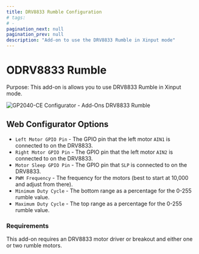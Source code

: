 ```yaml
---
title: DRV8833 Rumble Configuration
# tags:
# -
pagination_next: null
pagination_prev: null
description: "Add-on to use the DRV8833 Rumble in Xinput mode"
---
```


# ODRV8833 Rumble

Purpose: This add-on is allows you to use DRV8833 Rumble in Xinput mode.

![GP2040-CE Configurator - Add-Ons DRV8833 Rumble](../assets/images/gpc-add-ons-drv8833-rumble.png)

## Web Configurator Options

- `Left Motor GPIO Pin` - The GPIO pin that the left motor `AIN1` is connected to on the DRV8833.
- `Right Motor GPIO Pin` - The GPIO pin that the left motor `AIN2` is connected to on the DRV8833.
- `Motor Sleep GPIO Pin` - The GPIO pin that `SLP` is connected to on the DRV8833.
- `PWM Frequency` - The frequency for the motors (best to start at 10,000 and adjust from there).
- `Minimum Duty Cycle` - The bottom range as a percentage for the 0-255 rumble value.
- `Maximum Duty Cycle` - The top range as a percentage for the 0-255 rumble value.

### Requirements

This add-on requires an DRV8833 motor driver or breakout and either one or two rumble motors.
